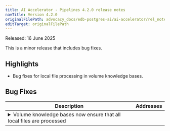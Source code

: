 ```yaml
---
title: AI Accelerator - Pipelines 4.2.0 release notes
navTitle: Version 4.2.0
originalFilePath: advocacy_docs/edb-postgres-ai/ai-accelerator/rel_notes/src/rel_notes_4.2.0.yml
editTarget: originalFilePath
---
```


Released: 16 June 2025

This is a minor release that includes bug fixes.

## Highlights

- Bug fixes for local file processing in volume knowledge bases.

## Bug Fixes

<table class="table w-100"><thead><tr><th>Description</th><th width="10%">Addresses</th></tr></thead><tbody>
<tr><td><details><summary>Volume knowledge bases now ensure that all local files are processed</summary><hr/><p>An issue existed where a number of local files in a volume knowledge base were not processed due to an issue with the ordering of file results. This has been fixed.</p>
</details></td><td></td></tr>
</tbody></table>


